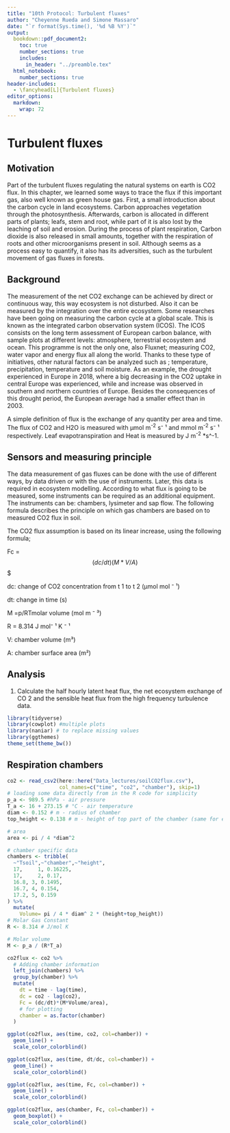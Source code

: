 ```yaml
---
title: "10th Protocol: Turbulent fluxes"
author: "Cheyenne Rueda and Simone Massaro"
date: "`r format(Sys.time(), '%d %B %Y')`"
output:
  bookdown::pdf_document2:
    toc: true
    number_sections: true
    includes:
      in_header: "../preamble.tex"
  html_notebook:
    number_sections: true
header-includes:
  - \fancyhead[L]{Turbulent fluxes}
editor_options: 
  markdown: 
    wrap: 72
---
```


# Turbulent fluxes

## Motivation

Part of the turbulent fluxes regulating the natural systems on earth is
CO2 flux. In this chapter, we learned some ways to trace the flux if
this important gas, also well known as green house gas. First, a small
introduction about the carbon cycle in land ecosystems. Carbon
approaches vegetation through the photosynthesis. Afterwards, carbon is
allocated in different parts of plants; leafs, stem and root, while part
of it is also lost by the leaching of soil and erosion. During the
process of plant respiration, Carbon dioxide is also released in small
amounts, together with the respiration of roots and other microorganisms
present in soil. Although seems as a process easy to quantify, it also
has its adversities, such as the turbulent movement of gas fluxes in
forests.

## Background

The measurement of the net CO2 exchange can be achieved by direct or
continuous way, this way ecosystem is not disturbed. Also it can be
measured by the integration over the entire ecosystem. Some researches
have been going on measuring the carbon cycle at a global scale. This is
known as the integrated carbon observation system (ICOS). The ICOS
consists on the long term assessment of European carbon balance, with
sample plots at different levels: atmosphere, terrestrial ecosystem and
ocean. This programme is not the only one, also Fluxnet; measuring CO2,
water vapor and energy flux all along the world. Thanks to these type of
initiatives, other natural factors can be analyzed such as ;
temperature, precipitation, temperature and soil moisture. As an
example, the drought experienced in Europe in 2018, where a big
decreasing in the CO2 uptake in central Europe was experienced, while
and increase was observed in southern and northern countries of Europe.
Besides the consequences of this drought period, the European average
had a smaller effect than in 2003.

A simple definition of flux is the exchange of any quantity per area and
time. The flux of CO2 and H2O is measured with µmol m^-2^ s⁻ ¹ and mmol
m^-2^ s⁻ ¹ respectively. Leaf evapotranspiration and Heat is measured by
J m^-2^ \*s\^-1.

## Sensors and measuring principle

The data measurement of gas fluxes can be done with the use of different
ways, by data driven or with the use of instruments. Later, this data is
required in ecosystem modelling. According to what flux is going to be
measured, some instruments can be required as an additional equipment.
The instruments can be: chambers, lysimeter and sap flow. The following
formula describes the principle on which gas chambers are based on to
measured CO2 flux in soil.

The CO2 flux assumption is based on its linear increase, using the
following formula;

Fc = $$(dc/dt) (M*V/A)$$\$

dc: change of CO2 concentration from t 1 to t 2 (µmol mol ⁻ ¹)

dt: change in time (s)

M =p/RTmolar volume (mol m ⁻ ³)

R = 8.314 J mol⁻ ¹ K ⁻ ¹

V: chamber volume (m³)

A: chamber surface area (m²)

## Analysis

1.  Calculate the half hourly latent heat flux, the net ecosystem
    exchange of CO 2 and the sensible heat flux from the high frequency
    turbulence data.

```r
library(tidyverse)
library(cowplot) #multiple plots
library(naniar) # to replace missing values 
library(ggthemes)
theme_set(theme_bw())
```

## Respiration chambers

```r
co2 <- read_csv2(here::here("Data_lectures/soilCO2flux.csv"),
                 col_names=c("time", "co2", "chamber"), skip=1)
# loading some data directly from in the R code for simplicity
p_a <- 989.5 #hPa - air pressure
T_a <- 16 + 273.15 # °C - air temperature
diam <- 0.152 # m - radius of chamber
top_height <- 0.138 # m - height of top part of the chamber (same for everything)

# area 
area <- pi / 4 *diam^2

# chamber specific data
chambers <- tribble(
  ~"Tsoil",~"chamber",~"height",
  17,	  1, 0.16225,		
  17,	  2, 0.17,
  16.8,	3, 0.1495,
  16.7,	4, 0.154,
  17.2,	5, 0.159
) %>% 
  mutate(
    Volume= pi / 4 * diam^ 2 * (height+top_height))
# Molar Gas Constant
R <- 8.314 # J/mol K
```

```r
# Molar volume 
M <- p_a / (R*T_a)

co2flux <- co2 %>%
  # Adding chamber information
  left_join(chambers) %>% 
  group_by(chamber) %>% 
  mutate(
    dt = time - lag(time),
    dc = co2 - lag(co2),
    Fc = (dc/dt)*(M*Volume/area),
    # for plotting
    chamber = as.factor(chamber)
  )
```

```r
ggplot(co2flux, aes(time, co2, col=chamber)) +
  geom_line() +
  scale_color_colorblind()
```

```r
ggplot(co2flux, aes(time, dt/dc, col=chamber)) +
  geom_line() +
  scale_color_colorblind()
```

```r
ggplot(co2flux, aes(time, Fc, col=chamber)) +
  geom_line() +
  scale_color_colorblind()
```

```r
ggplot(co2flux, aes(chamber, Fc, col=chamber)) +
  geom_boxplot() +
  scale_color_colorblind()
```

\newpage
